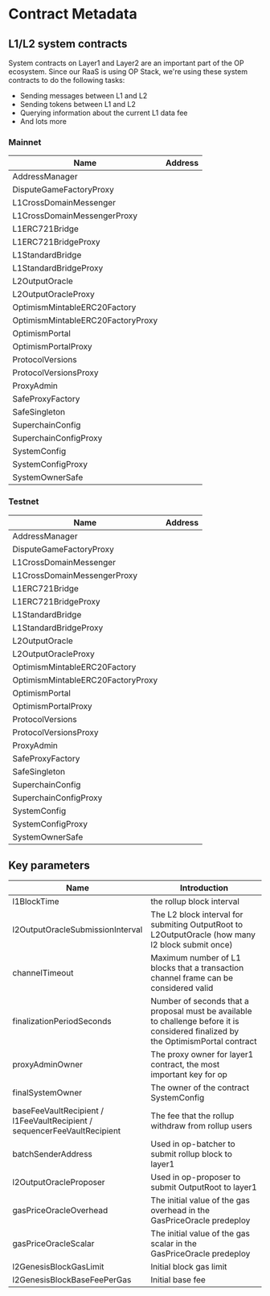 
# Contract Metadata

## L1/L2 system contracts

System contracts on Layer1 and Layer2 are an important part of the OP ecosystem. Since our RaaS is using OP Stack, we're using these system contracts to do the following tasks:
- Sending messages between L1 and L2
- Sending tokens between L1 and L2
- Querying information about the current L1 data fee
- And lots more


### Mainnet
| Name                             | Address                                      |
|----------------------------------|----------------------------------------------|
| AddressManager                   | <EnvLink envKey="addressManagerUrlMainnet"><EnvText envKey="addressManagerContractMainnet"/></EnvLink> |
| DisputeGameFactoryProxy          | <EnvLink envKey="disputeGameFactoryProxyUrlMainnet"><EnvText envKey="disputeGameFactoryProxyContractMainnet"/></EnvLink> |
| L1CrossDomainMessenger           | <EnvLink envKey="l1CrossDomainMessengerUrlMainnet"><EnvText envKey="l1CrossDomainMessengerContractMainnet"/></EnvLink> |
| L1CrossDomainMessengerProxy      | <EnvLink envKey="l1CrossDomainMessengerProxyUrlMainnet"><EnvText envKey="l1CrossDomainMessengerProxyContractMainnet"/></EnvLink> |
| L1ERC721Bridge                   | <EnvLink envKey="l1ERC721BridgeUrlMainnet"><EnvText envKey="l1ERC721BridgeContractMainnet"/></EnvLink> |
| L1ERC721BridgeProxy              | <EnvLink envKey="l1ERC721BridgeProxyUrlMainnet"><EnvText envKey="l1ERC721BridgeProxyContractMainnet"/></EnvLink> |
| L1StandardBridge                 | <EnvLink envKey="l1StandardBridgeUrlMainnet"><EnvText envKey="l1StandardBridgeContractMainnet"/></EnvLink> |
| L1StandardBridgeProxy            | <EnvLink envKey="l1StandardBridgeProxyUrlMainnet"><EnvText envKey="l1StandardBridgeProxyContractMainnet"/></EnvLink> |
| L2OutputOracle                   | <EnvLink envKey="l2OutputOracleUrlMainnet"><EnvText envKey="l2OutputOracleContractMainnet"/></EnvLink> |
| L2OutputOracleProxy              | <EnvLink envKey="l2OutputOracleProxyUrlMainnet"><EnvText envKey="l2OutputOracleProxyContractMainnet"/></EnvLink> |
| OptimismMintableERC20Factory     | <EnvLink envKey="optimismMintableERC20FactoryUrlMainnet"><EnvText envKey="optimismMintableERC20FactoryContractMainnet"/></EnvLink> |
| OptimismMintableERC20FactoryProxy| <EnvLink envKey="optimismMintableERC20FactoryProxyUrlMainnet"><EnvText envKey="optimismMintableERC20FactoryProxyContractMainnet"/></EnvLink> |
| OptimismPortal                   | <EnvLink envKey="optimismPortalUrlMainnet"><EnvText envKey="optimismPortalContractMainnet"/></EnvLink> |
| OptimismPortalProxy              | <EnvLink envKey="optimismPortalProxyUrlMainnet"><EnvText envKey="optimismPortalProxyContractMainnet"/></EnvLink> |
| ProtocolVersions                 | <EnvLink envKey="protocolVersionsUrlMainnet"><EnvText envKey="protocolVersionsContractMainnet"/></EnvLink> |
| ProtocolVersionsProxy            | <EnvLink envKey="protocolVersionsProxyUrlMainnet"><EnvText envKey="protocolVersionsProxyContractMainnet"/></EnvLink> |
| ProxyAdmin                       | <EnvLink envKey="proxyAdminUrlMainnet"><EnvText envKey="proxyAdminContractMainnet"/></EnvLink> |
| SafeProxyFactory                 | <EnvLink envKey="safeProxyFactoryUrlMainnet"><EnvText envKey="safeProxyFactoryContractMainnet"/></EnvLink> |
| SafeSingleton                    | <EnvLink envKey="safeSingletonUrlMainnet"><EnvText envKey="safeSingletonContractMainnet"/></EnvLink> |
| SuperchainConfig                 | <EnvLink envKey="superchainConfigUrlMainnet"><EnvText envKey="superchainConfigContractMainnet"/></EnvLink> |
| SuperchainConfigProxy            | <EnvLink envKey="superchainConfigProxyUrlMainnet"><EnvText envKey="superchainConfigProxyContractMainnet"/></EnvLink> |
| SystemConfig                     | <EnvLink envKey="systemConfigUrlMainnet"><EnvText envKey="systemConfigContractMainnet"/></EnvLink> |
| SystemConfigProxy                | <EnvLink envKey="systemConfigProxyUrlMainnet"><EnvText envKey="systemConfigProxyContractMainnet"/></EnvLink> |
| SystemOwnerSafe                  | <EnvLink envKey="systemOwnerSafeUrlMainnet"><EnvText envKey="systemOwnerSafeContractMainnet"/></EnvLink> |
### Testnet
| Name                             | Address                                      |
|----------------------------------|----------------------------------------------|
| AddressManager                   | <EnvLink envKey="addressManagerUrlTestnet"><EnvText envKey="addressManagerContractTestnet"/></EnvLink> |
| DisputeGameFactoryProxy          | <EnvLink envKey="disputeGameFactoryProxyUrlTestnet"><EnvText envKey="disputeGameFactoryProxyContractTestnet"/></EnvLink> |
| L1CrossDomainMessenger           | <EnvLink envKey="l1CrossDomainMessengerUrlTestnet"><EnvText envKey="l1CrossDomainMessengerContractTestnet"/></EnvLink> |
| L1CrossDomainMessengerProxy      | <EnvLink envKey="l1CrossDomainMessengerProxyUrlTestnet"><EnvText envKey="l1CrossDomainMessengerProxyContractTestnet"/></EnvLink> |
| L1ERC721Bridge                   | <EnvLink envKey="l1ERC721BridgeUrlTestnet"><EnvText envKey="l1ERC721BridgeContractTestnet"/></EnvLink> |
| L1ERC721BridgeProxy              | <EnvLink envKey="l1ERC721BridgeProxyUrlTestnet"><EnvText envKey="l1ERC721BridgeProxyContractTestnet"/></EnvLink> |
| L1StandardBridge                 | <EnvLink envKey="l1StandardBridgeUrlTestnet"><EnvText envKey="l1StandardBridgeContractTestnet"/></EnvLink> |
| L1StandardBridgeProxy            | <EnvLink envKey="l1StandardBridgeProxyUrlTestnet"><EnvText envKey="l1StandardBridgeProxyContractTestnet"/></EnvLink> |
| L2OutputOracle                   | <EnvLink envKey="l2OutputOracleUrlTestnet"><EnvText envKey="l2OutputOracleContractTestnet"/></EnvLink> |
| L2OutputOracleProxy              | <EnvLink envKey="l2OutputOracleProxyUrlTestnet"><EnvText envKey="l2OutputOracleProxyContractTestnet"/></EnvLink> |
| OptimismMintableERC20Factory     | <EnvLink envKey="optimismMintableERC20FactoryUrlTestnet"><EnvText envKey="optimismMintableERC20FactoryContractTestnet"/></EnvLink> |
| OptimismMintableERC20FactoryProxy| <EnvLink envKey="optimismMintableERC20FactoryProxyUrlTestnet"><EnvText envKey="optimismMintableERC20FactoryProxyContractTestnet"/></EnvLink> |
| OptimismPortal                   | <EnvLink envKey="optimismPortalUrlTestnet"><EnvText envKey="optimismPortalContractTestnet"/></EnvLink> |
| OptimismPortalProxy              | <EnvLink envKey="optimismPortalProxyUrlTestnet"><EnvText envKey="optimismPortalProxyContractTestnet"/></EnvLink> |
| ProtocolVersions                 | <EnvLink envKey="protocolVersionsUrlTestnet"><EnvText envKey="protocolVersionsContractTestnet"/></EnvLink> |
| ProtocolVersionsProxy            | <EnvLink envKey="protocolVersionsProxyUrlTestnet"><EnvText envKey="protocolVersionsProxyContractTestnet"/></EnvLink> |
| ProxyAdmin                       | <EnvLink envKey="proxyAdminUrlTestnet"><EnvText envKey="proxyAdminContractTestnet"/></EnvLink> |
| SafeProxyFactory                 | <EnvLink envKey="safeProxyFactoryUrlTestnet"><EnvText envKey="safeProxyFactoryContractTestnet"/></EnvLink> |
| SafeSingleton                    | <EnvLink envKey="safeSingletonUrlTestnet"><EnvText envKey="safeSingletonContractTestnet"/></EnvLink> |
| SuperchainConfig                 | <EnvLink envKey="superchainConfigUrlTestnet"><EnvText envKey="superchainConfigContractTestnet"/></EnvLink> |
| SuperchainConfigProxy            | <EnvLink envKey="superchainConfigProxyUrlTestnet"><EnvText envKey="superchainConfigProxyContractTestnet"/></EnvLink> |
| SystemConfig                     | <EnvLink envKey="systemConfigUrlTestnet"><EnvText envKey="systemConfigContractTestnet"/></EnvLink> |
| SystemConfigProxy                | <EnvLink envKey="systemConfigProxyUrlTestnet"><EnvText envKey="systemConfigProxyContractTestnet"/></EnvLink> |
| SystemOwnerSafe                  | <EnvLink envKey="systemOwnerSafeUrlTestnet"><EnvText envKey="systemOwnerSafeContractTestnet"/></EnvLink> |


## Key parameters

| Name                             | Introduction                                 |
|----------------------------------|----------------------------------------------|
|l1BlockTime|the rollup block interval|
|l2OutputOracleSubmissionInterval|The L2 block interval for submiting OutputRoot to L2OutputOracle (how many l2 block submit once)|
|channelTimeout|Maximum number of L1 blocks that a transaction channel frame can be considered valid|
|finalizationPeriodSeconds|Number of seconds that a proposal must be available to challenge before it is considered finalized by the OptimismPortal contract|
|proxyAdminOwner|The proxy owner for layer1 contract, the most important key for op|
|finalSystemOwner|The owner of the contract SystemConfig|
|baseFeeVaultRecipient / l1FeeVaultRecipient / sequencerFeeVaultRecipient|The fee that the rollup withdraw from rollup users|
|batchSenderAddress|Used in op-batcher to submit rollup block to layer1|
|l2OutputOracleProposer|Used in op-proposer to submit OutputRoot to layer1|
|gasPriceOracleOverhead|The initial value of the gas overhead in the GasPriceOracle predeploy|
|gasPriceOracleScalar|The initial value of the gas scalar in the GasPriceOracle predeploy|
|l2GenesisBlockGasLimit|Initial block gas limit|
|l2GenesisBlockBaseFeePerGas|Initial base fee|